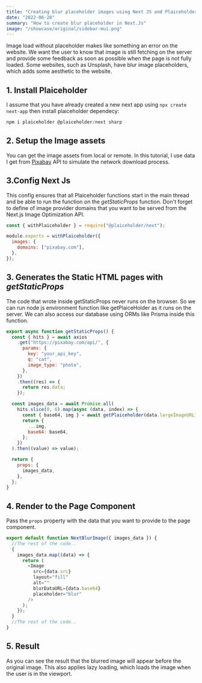 ```yaml
---
title: "Creating blur placeholder images using Next JS and Plaiceholder"
date: "2022-06-28"
summary: "How to create blur placeholder in Next.Js"
image: "/showcase/original/sidebar-mui.png"
---
```


Image load without placeholder makes like something an error on the website. We want the user to know that image is still fetching on the server and provide some feedback as soon as possible when the page is not fully loaded. Some websites, such as Unsplash, have blur image placeholders, which adds some aesthetic to the website.

## 1. Install Plaiceholder

I assume that you have already created a new next app using `npx create next-app` then install plaiceholder dependecy:

```javascript
npm i plaiceholder @plaiceholder/next sharp
```

## 2. Setup the Image assets

You can get the image assets from local or remote. In this tutorial, I use data I get from [Pixabay](https://pixabay.com/api/docs/) API to simulate the network download process.

## 3.Config Next Js

This config ensures that all Plaiceholder functions start in the main thread and be able to run the function on the _getStaticProps_ function. Don't forget to define of image provider domains that you want to be served from the Next.js Image Optimization API.

```javascript
const { withPlaiceholder } = require("@plaiceholder/next");

module.exports = withPlaiceholder({
  images: {
    domains: ["pixabay.com"],
  },
});
```

## 3. Generates the Static HTML pages with _getStaticProps_

The code that wrote inside getStaticProps never runs on the browser. So we can run node js environment function like getPlaiceHolder as it runs on the server. We can also access our database using ORMs like Prisma inside this function.

```javascript
export async function getStaticProps() {
  const { hits } = await axios
    .get("https://pixabay.com/api/", {
      params: {
        key: "your_api_key",
        q: "cat",
        image_type: "photo",
      },
    })
    .then((res) => {
      return res.data;
    });

  const images_data = await Promise.all(
    hits.slice(0, 6).map(async (data, index) => {
      const { base64, img } = await getPlaiceholder(data.largeImageURL);
      return {
        ...img,
        base64: base64,
      };
    })
  ).then((value) => value);

  return {
    props: {
      images_data,
    },
  };
}
```

## 4. Render to the Page Component

Pass the `props` property with the data that you want to provide to the page component.

```javascript
export default function NextBlurImage({ images_data }) {
  //The rest of the code..
  {
    images_data.map((data) => {
      return (
        <Image
          src={data.src}
          layout="fill"
          alt=""
          blurDataURL={data.base64}
          placeholder="blur"
        />
      );
    });
  }
  //The rest of the code..
}
```

## 5. Result

As you can see the result that the blurred image will appear before the original image. This also applies lazy loading, which loads the image when the user is in the viewport.
